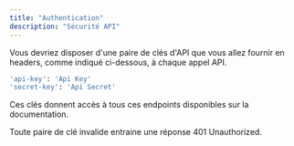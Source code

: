 ```yaml
---
title: "Authentication"
description: "Sécurité API"
---
```


Vous devriez disposer d'une paire de clés d'API que vous allez fournir en headers, comme indiqué ci-dessous, à chaque appel API.

```bash
'api-key': 'Api Key'
'secret-key': 'Api Secret'
```

Ces clés donnent accès à tous ces endpoints disponibles sur la documentation.

Toute paire de clé invalide entraine une réponse 401 Unauthorized.
